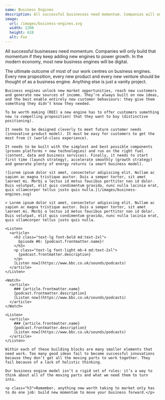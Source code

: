 ```yaml
---
name: Business Engines
description: All successful businesses need momentum. Companies will only build that momentum if they keep adding new engines to power growth. In the modern economy, most new business engines will be digital.
image:
  url: /images/business-engines.svg
  width: 1200
  height: 628
  alt: Foo
---
```




<Article>
  <Prose>
    <p class="lead">All successful businesses need momentum. Companies will only build that momentum if they keep adding new engines to power growth. In the modern economy, most new business engines will be digital.</p>
    <p class="h3">The ultimate outcome of most of our work centres on business engines. Every new proposition, every new product and every new venture should be thought of as a business engine. Anything else is just a vanity project.</p>

    Business engines unlock new market opportunities, reach new customers and generate new sources of income. They’re always built on new ideas, and the best enable entirely new customer behaviours: they give them something they didn’t know they needed.

    To be worth making (ROI) a new engine has to offer customers something new (a compelling proposition) that they want to buy (distinctive positioning).

    It needs to be designed cleverly to meet future customer needs (innovative product model). It must be easy for customers to get the most from it (world-class experience).

    It needs to be built with the simplest and best possible components (proven platforms + new technologies) and run on the right fuel (content, data and business services). Finally, it needs to start first time (launch strategy), accelerate smoothly (growth strategy) and generate plenty of energy returns (a smart business model).

    ![Lorem ipsum dolor sit amet, consectetur adipiscing elit. Nullam ac sapien ac magna tristique auctor. Duis a semper tortor, sit amet laoreet mi. Morbi a lectus id metus faucibus porttitor non id dolor. Duis volutpat, elit quis condimentum gravida, nunc nulla lacinia erat, quis ullamcorper tellus justo quis nulla.](/images/business-engines.svg)

    > Lorem ipsum dolor sit amet, consectetur adipiscing elit. Nullam ac sapien ac magna tristique auctor. Duis a semper tortor, sit amet laoreet mi. Morbi a lectus id metus faucibus porttitor non id dolor. Duis volutpat, elit quis condimentum gravida, nunc nulla lacinia erat, quis ullamcorper tellus justo quis nulla.

    <Listen>
      <article>
        <h3 class="text-lg font-bold md:text-2xl">
          Episode #6: {podcast.frontmatter.name}!
        </h3>
        <p class="text-lg font-light mb-4 md:text-2xl">
          {podcast.frontmatter.description}
        </p>
        [Listen now](https://www.bbc.co.uk/sounds/podcasts)
      </article>
    </Listen>

    <Watch>
      <article>
        ### {article.frontmatter.name}
        {podcast.frontmatter.description}
        [Listen now](https://www.bbc.co.uk/sounds/podcasts)
      </article>
    </Watch>

    <Listen>
      <article>
        ### {article.frontmatter.name}
        {podcast.frontmatter.description}
        [Listen now](https://www.bbc.co.uk/sounds/podcasts)
      </article>
    </Listen>

    Within each of these building blocks are many smaller elements that need work. Too many good ideas fail to become successful innovations because they don’t get all the moving parts to work together. They fail because of a lack of holistic thinking.

    Our business engine model isn’t a rigid set of rules: it’s a way to think about all of the moving parts and what we need them to turn into.

    <p class="h3">Remember, anything new worth taking to market only has to do one job: build new momentum to move your business forward.</p>

  </Prose>
</Article>
